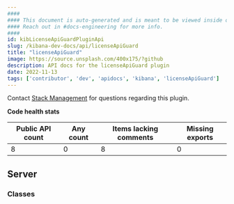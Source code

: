 ```yaml
---
####
#### This document is auto-generated and is meant to be viewed inside our experimental, new docs system.
#### Reach out in #docs-engineering for more info.
####
id: kibLicenseApiGuardPluginApi
slug: /kibana-dev-docs/api/licenseApiGuard
title: "licenseApiGuard"
image: https://source.unsplash.com/400x175/?github
description: API docs for the licenseApiGuard plugin
date: 2022-11-13
tags: ['contributor', 'dev', 'apidocs', 'kibana', 'licenseApiGuard']
---
```




Contact [Stack Management](https://github.com/orgs/elastic/teams/kibana-stack-management) for questions regarding this plugin.

**Code health stats**

| Public API count  | Any count | Items lacking comments | Missing exports |
|-------------------|-----------|------------------------|-----------------|
| 8 | 0 | 8 | 0 |

## Server

### Classes
<DocDefinitionList data={licenseApiGuardObj.server.classes}/>

